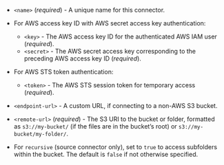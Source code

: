 - `<name>` (_required_) - A unique name for this connector.
- For AWS access key ID with AWS secret access key authentication:

  - `<key>` - The AWS access key ID for the authenticated AWS IAM user (_required_).
  - `<secret>` - The AWS secret access key corresponding to the preceding AWS access key ID (_required_).

- For AWS STS token authentication:

  - `<token>` - The AWS STS session token for temporary access (_required_).

- `<endpoint-url>` - A custom URL, if connecting to a non-AWS S3 bucket.
- `<remote-url>` (_required_) - The S3 URI to the bucket or folder, formatted as `s3://my-bucket/` (if the files are in the bucket’s root) or `s3://my-bucket/my-folder/`.
- For `recursive` (source connector only), set to `true` to access subfolders within the bucket. The default is `false` if not otherwise specified.